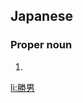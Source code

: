 ==Japanese==
{{ja-kanjitab|かつ|お}}

===Proper noun===
{{ja-pos|proper|かつお}}

# {{given name|male|lang=ja|sort=かつお}}

[[li:勝男]]
